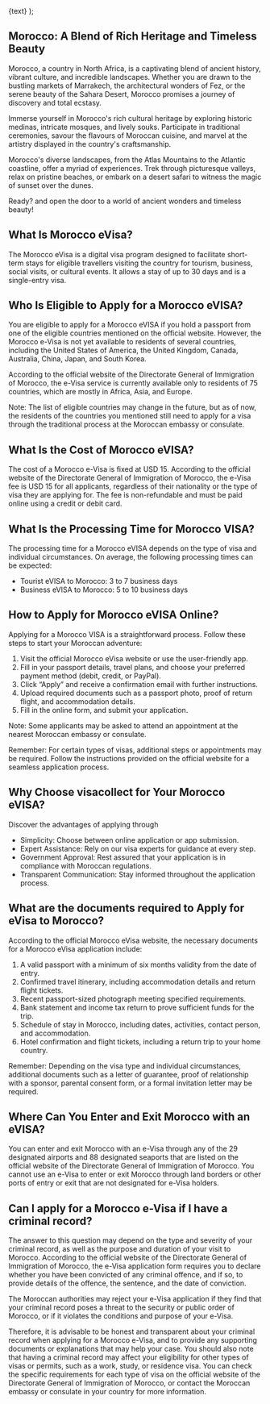 
  <Link className="text-primary font-semibold text-lg" href={href}>
    {text}
  </Link>
);

## Morocco: A Blend of Rich Heritage and Timeless Beauty

Morocco, a country in North Africa, is a captivating blend of ancient history, vibrant culture, and incredible landscapes. Whether you are drawn to the bustling markets of Marrakech, the architectural wonders of Fez, or the serene beauty of the Sahara Desert, Morocco promises a journey of discovery and total ecstasy.

Immerse yourself in Morocco's rich cultural heritage by exploring historic medinas, intricate mosques, and lively souks. Participate in traditional ceremonies, savour the flavours of Moroccan cuisine, and marvel at the artistry displayed in the country's craftsmanship.

Morocco's diverse landscapes, from the Atlas Mountains to the Atlantic coastline, offer a myriad of experiences. Trek through picturesque valleys, relax on pristine beaches, or embark on a desert safari to witness the magic of sunset over the dunes.

Ready? <LinkText href="/ma/step-one" text="Apply for Morocco VISA today"/> and open the door to a world of ancient wonders and timeless beauty!

## What Is Morocco eVisa?

The Morocco eVisa is a digital visa program designed to facilitate short-term stays for eligible travellers visiting the country for tourism, business, social visits, or cultural events. It allows a stay of up to 30 days and is a single-entry visa.

## Who Is Eligible to Apply for a Morocco eVISA?

You are eligible to apply for a Morocco eVISA if you hold a passport from one of the eligible countries mentioned on the official website. However, the Morocco e-Visa is not yet available to residents of several countries, including the United States of America, the United Kingdom, Canada, Australia, China, Japan, and South Korea.

According to the official website of the Directorate General of Immigration of Morocco, the e-Visa service is currently available only to residents of 75 countries, which are mostly in Africa, Asia, and Europe.

Note: The list of eligible countries may change in the future, but as of now, the residents of the countries you mentioned still need to apply for a visa through the traditional process at the Moroccan embassy or consulate.

## What Is the Cost of Morocco eVISA?

The cost of a Morocco e-Visa is fixed at USD 15. According to the official website of the Directorate General of Immigration of Morocco, the e-Visa fee is USD 15 for all applicants, regardless of their nationality or the type of visa they are applying for. The fee is non-refundable and must be paid online using a credit or debit card.

## What Is the Processing Time for Morocco VISA?

The processing time for a Morocco eVISA depends on the type of visa and individual circumstances. On average, the following processing times can be expected:

- Tourist eVISA to Morocco: 3 to 7 business days
- Business eVISA to Morocco: 5 to 10 business days

## How to Apply for Morocco eVISA Online?

Applying for a Morocco VISA is a straightforward process. Follow these steps to start your Moroccan adventure:

1. Visit the official Morocco eVisa website or use the user-friendly app.
2. Fill in your passport details, travel plans, and choose your preferred payment method (debit, credit, or PayPal).
3. Click “Apply” and receive a confirmation email with further instructions.
4. Upload required documents such as a passport photo, proof of return flight, and accommodation details.
5. Fill in the online form, and submit your application.

Note: Some applicants may be asked to attend an appointment at the nearest Moroccan embassy or consulate.

Remember: For certain types of visas, additional steps or appointments may be required. Follow the instructions provided on the official website for a seamless application process.

## Why Choose visacollect for Your Morocco eVISA?

Discover the advantages of applying through <LinkText href="/" text="visacollect.com"/>

- Simplicity: Choose between online application or app submission.
- Expert Assistance: Rely on our visa experts for guidance at every step.
- Government Approval: Rest assured that your application is in compliance with Moroccan regulations.
- Transparent Communication: Stay informed throughout the application process.

## What are the documents required to Apply for eVisa to Morocco?

According to the official Morocco eVisa website, the necessary documents for a Morocco eVisa application include:

1. A valid passport with a minimum of six months validity from the date of entry.
2. Confirmed travel itinerary, including accommodation details and return flight tickets.
3. Recent passport-sized photograph meeting specified requirements.
4. Bank statement and income tax return to prove sufficient funds for the trip.
5. Schedule of stay in Morocco, including dates, activities, contact person, and accommodation.
6. Hotel confirmation and flight tickets, including a return trip to your home country.

Remember: Depending on the visa type and individual circumstances, additional documents such as a letter of guarantee, proof of relationship with a sponsor, parental consent form, or a formal invitation letter may be required.

## Where Can You Enter and Exit Morocco with an eVISA?

You can enter and exit Morocco with an e-Visa through any of the 29 designated airports and 88 designated seaports that are listed on the official website of the Directorate General of Immigration of Morocco. You cannot use an e-Visa to enter or exit Morocco through land borders or other ports of entry or exit that are not designated for e-Visa holders.

## Can I apply for a Morocco e-Visa if I have a criminal record?

The answer to this question may depend on the type and severity of your criminal record, as well as the purpose and duration of your visit to Morocco. According to the official website of the Directorate General of Immigration of Morocco, the e-Visa application form requires you to declare whether you have been convicted of any criminal offence, and if so, to provide details of the offence, the sentence, and the date of conviction.

The Moroccan authorities may reject your e-Visa application if they find that your criminal record poses a threat to the security or public order of Morocco, or if it violates the conditions and purpose of your e-Visa.

Therefore, it is advisable to be honest and transparent about your criminal record when applying for a Morocco e-Visa, and to provide any supporting documents or explanations that may help your case. You should also note that having a criminal record may affect your eligibility for other types of visas or permits, such as a work, study, or residence visa. You can check the specific requirements for each type of visa on the official website of the Directorate General of Immigration of Morocco, or contact the Moroccan embassy or consulate in your country for more information.
